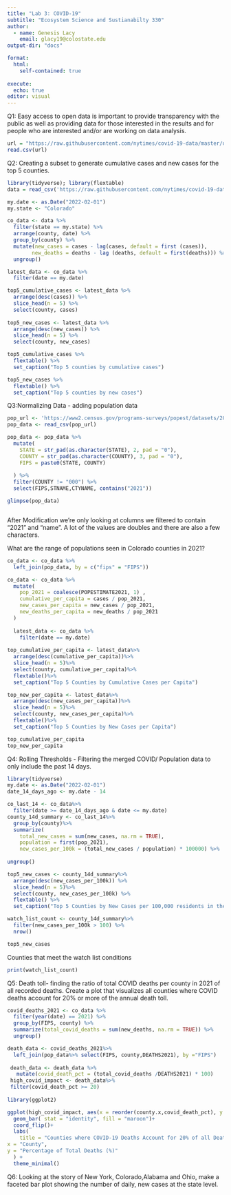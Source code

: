 ```yaml
---
title: "Lab 3: COVID-19"
subtitle: "Ecosystem Science and Sustianabilty 330"
author:
  - name: Genesis Lacy 
    email: glacy19@colostate.edu
output-dir: "docs"

format: 
  html:
    self-contained: true
    
execute: 
  echo: true
editor: visual
---
```


Q1: Easy access to open data is important to provide transparency with the public as well as providing data for those interested in the results and for people who are interested and/or are working on data analysis.

```r
url = "https://raw.githubusercontent.com/nytimes/covid-19-data/master/us-counties.csv"
read.csv(url)

```

Q2: Creating a subset to generate cumulative cases and new cases for the top 5 counties.

```r
library(tidyverse); library(flextable)
data = read_csv('https://raw.githubusercontent.com/nytimes/covid-19-data/master/us-counties.csv')

my.date <- as.Date("2022-02-01")
my.state <- "Colorado"

co_data <- data %>%
  filter(state == my.state) %>%
  arrange(county, date) %>%
  group_by(county) %>%
  mutate(new_cases = cases - lag(cases, default = first (cases)),
        new_deaths = deaths - lag (deaths, default = first(deaths))) %>%
  ungroup()

```

```r
latest_data <- co_data %>%
  filter(date == my.date)

top5_cumulative_cases <- latest_data %>%
  arrange(desc(cases)) %>%
  slice_head(n = 5) %>%
  select(county, cases)
  
top5_new_cases <- latest_data %>%
  arrange(desc(new_cases)) %>%
  slice_head(n = 5) %>%
  select(county, new_cases)

top5_cumulative_cases %>%
  flextable() %>%
  set_caption("Top 5 counties by cumulative cases")

top5_new_cases %>%
  flextable() %>%
  set_caption("Top 5 counties by new cases")
```

Q3:Normalizing Data - adding population data


```r
pop_url <- 'https://www2.census.gov/programs-surveys/popest/datasets/2020-2023/counties/totals/co-est2023-alldata.csv'
pop_data <- read_csv(pop_url)

pop_data <- pop_data %>%
  mutate(
    STATE = str_pad(as.character(STATE), 2, pad = "0"),
    COUNTY = str_pad(as.character(COUNTY), 3, pad = "0"),
    FIPS = paste0(STATE, COUNTY)
  
  ) %>%
  filter(COUNTY != "000") %>%
  select(FIPS,STNAME,CTYNAME, contains("2021"))

glimpse(pop_data)



```

After Modification we're only looking at columns we filtered to contain "2021" and "name". A lot of the values are doubles and there are also a few characters. 

What are the range of populations seen in Colorado counties in 2021?

```r
co_data <- co_data %>%
  left_join(pop_data, by = c("fips" = "FIPS"))

co_data <- co_data %>%
  mutate(
    pop_2021 = coalesce(POPESTIMATE2021, 1) ,
    cumulative_per_capita = cases / pop_2021,
    new_cases_per_capita = new_cases / pop_2021, 
    new_deaths_per_capita = new_deaths / pop_2021
  )
  
  latest_data <- co_data %>%
    filter(date == my.date)
  
top_cumulative_per_capita <- latest_data%>%
  arrange(desc(cumulative_per_capita))%>%
  slice_head(n = 5)%>%
  select(county, cumulative_per_capita)%>%
  flextable()%>%
  set_caption("Top 5 Counties by Cumulative Cases per Capita")

top_new_per_capita <- latest_data%>%
  arrange(desc(new_cases_per_capita))%>%
  slice_head(n = 5)%>%
  select(county, new_cases_per_capita)%>%
  flextable()%>%
  set_caption("Top 5 Counties by New Cases per Capita")

top_cumulative_per_capita
top_new_per_capita
```
Q4: Rolling Thresholds - Filtering the merged COVID/ Population data to only include the past 14 days. 

```r
library(tidyverse)
my.date <- as.Date("2022-02-01")
date_14_days_ago <- my.date - 14

co_last_14 <- co_data%>%
  filter(date >= date_14_days_ago & date <= my.date)
county_14d_summary <- co_last_14%>%
  group_by(county)%>%
  summarize(
    total_new_cases = sum(new_cases, na.rm = TRUE),
    population = first(pop_2021),
    new_cases_per_100k = (total_new_cases / population) * 100000) %>%
    
ungroup()

top5_new_cases <- county_14d_summary%>%
  arrange(desc(new_cases_per_100k)) %>%
  slice_head(n = 5)%>%
  select(county, new_cases_per_100k) %>%
  flextable() %>%
  set_caption("Top 5 Counties by New Cases per 100,000 residents in the last 14 days")

watch_list_count <- county_14d_summary%>%
  filter(new_cases_per_100k > 100) %>%
  nrow()

top5_new_cases

```
Counties that meet the watch list conditions
```r
print(watch_list_count)
```

Q5: Death toll- finding the ratio of total COVID deaths per county in 2021 of all recorded deaths. Create a plot that visualizes all counties where COVID deaths account for 20% or more of the annual death toll. 

```r

covid_deaths_2021 <- co_data %>%
  filter(year(date) == 2021) %>%
  group_by(FIPS, county) %>%
  summarize(total_covid_deaths = sum(new_deaths, na.rm = TRUE)) %>%
  ungroup()

death_data <- covid_deaths_2021%>%
  left_join(pop_data%>% select(FIPS, county,DEATHS2021), by ="FIPS")
            
 death_data <- death_data %>%
   mutate(covid_death_pct = (total_covid_deaths /DEATHS2021) * 100)
 high_covid_impact <- death_data%>%
 filter(covid_death_pct >= 20)
 
library(ggplot2)

ggplot(high_covid_impact, aes(x = reorder(county.x,covid_death_pct), y = covid_death_pct)) +
  geom_bar( stat = "identity", fill = "maroon")+
  coord_flip()+ 
  labs(
    title = "Counties where COVID-19 Deaths Account for 20% of all Deaths in 2021",
x = "County",
y = "Percentage of Total Deaths (%)"
  ) +
  theme_minimal()
```


Q6: Looking at the story of New York, Colorado,Alabama and Ohio, make a faceted bar plot showing the number of daily, new cases at the state level. 




